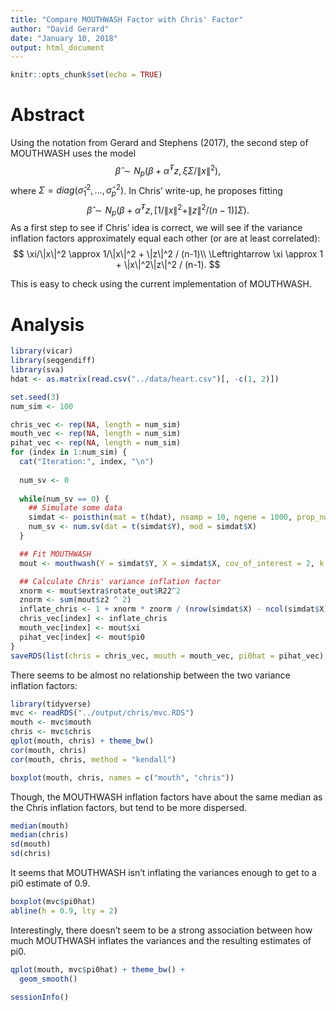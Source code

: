 ```yaml
---
title: "Compare MOUTHWASH Factor with Chris' Factor"
author: "David Gerard"
date: "January 10, 2018"
output: html_document
---
```


```r
knitr::opts_chunk$set(echo = TRUE)
```

# Abstract

Using the notation from Gerard and Stephens (2017), the second step of MOUTHWASH uses the model
$$
\hat{\beta} \sim N_p(\beta + \hat{\alpha}^Tz, \xi \Sigma / \|x\|^2),
$$
where $\Sigma = diag(\hat{\sigma}_1^2,\ldots,\hat{\sigma}_p^2)$. In Chris' write-up, he proposes fitting
$$
\hat{\beta} \sim N_p(\beta + \hat{\alpha}^Tz, [1/\|x\|^2 + \|z\|^2 / (n-1)]\Sigma).
$$
As a first step to see if Chris' idea is correct, we will see if the variance inflation factors approximately equal each other (or are at least correlated):
$$
\xi/\|x\|^2 \approx 1/\|x\|^2 + \|z\|^2 / (n-1)\\
\Leftrightarrow \xi \approx 1 + \|x\|^2\|z\|^2 / (n-1).
$$

This is easy to check using the current implementation of MOUTHWASH.

# Analysis

```r
library(vicar)
library(seqgendiff)
library(sva)
hdat <- as.matrix(read.csv("../data/heart.csv")[, -c(1, 2)])
```


```r
set.seed(3)
num_sim <- 100

chris_vec <- rep(NA, length = num_sim)
mouth_vec <- rep(NA, length = num_sim)
pihat_vec <- rep(NA, length = num_sim)
for (index in 1:num_sim) {
  cat("Iteration:", index, "\n")
  
  num_sv <- 0
  
  while(num_sv == 0) {
    ## Simulate some data
    simdat <- poisthin(mat = t(hdat), nsamp = 10, ngene = 1000, prop_null = 0.9)
    num_sv <- num.sv(dat = t(simdat$Y), mod = simdat$X)
  }

  ## Fit MOUTHWASH
  mout <- mouthwash(Y = simdat$Y, X = simdat$X, cov_of_interest = 2, k = num_sv, detailed_output = TRUE)

  ## Calculate Chris' variance inflation factor
  xnorm <- mout$extra$rotate_out$R22^2
  znorm <- sum(mout$z2 ^ 2)
  inflate_chris <- 1 + xnorm * znorm / (nrow(simdat$X) - ncol(simdat$X))
  chris_vec[index] <- inflate_chris
  mouth_vec[index] <- mout$xi
  pihat_vec[index] <- mout$pi0
}
saveRDS(list(chris = chris_vec, mouth = mouth_vec, pi0hat = pihat_vec), "../output/chris/mvc.RDS")
```

There seems to be almost no relationship between the two variance inflation factors:
```r
library(tidyverse)
mvc <- readRDS("../output/chris/mvc.RDS")
mouth <- mvc$mouth
chris <- mvc$chris
qplot(mouth, chris) + theme_bw()
cor(mouth, chris)
cor(mouth, chris, method = "kendall")

boxplot(mouth, chris, names = c("mouth", "chris"))
```

Though, the MOUTHWASH inflation factors have about the same median as the Chris inflation factors, but tend to be more dispersed.
```r
median(mouth)
median(chris)
sd(mouth)
sd(chris)
```

It seems that MOUTHWASH isn't inflating the variances enough to get to a pi0 estimate of 0.9.
```r
boxplot(mvc$pi0hat)
abline(h = 0.9, lty = 2)
```

Interestingly, there doesn't seem to be a strong association between how much MOUTHWASH inflates the variances and the resulting estimates of pi0.
```r
qplot(mouth, mvc$pi0hat) + theme_bw() +
  geom_smooth()
```


```r
sessionInfo()
```



